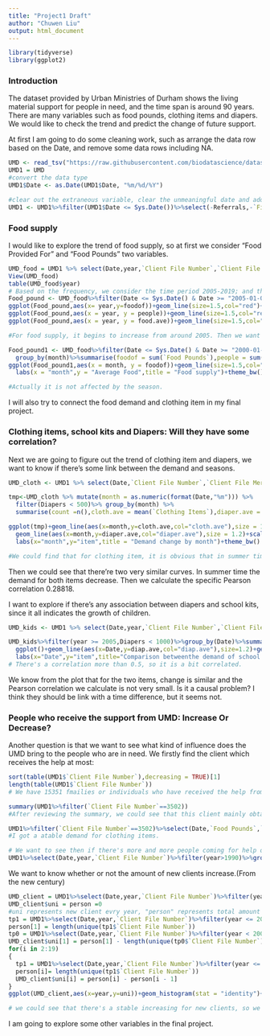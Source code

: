 ```yaml
---
title: "Project1 Draft"
author: "Chuwen Liu"
output: html_document
---
```


```r
library(tidyverse)
library(ggplot2)
```

### Introduction

The dataset provided by Urban Ministries of Durham shows the living material support for people in need, and the time span is around 90 years. There are many variables such as food pounds, clothing items and diapers. We would like to check the trend and predict the change of future support. 

At first I am going to do some cleaning work, such as arrange the data row based on the Date, and remove some data rows including NA. 
```r
UMD <- read_tsv("https://raw.githubusercontent.com/biodatascience/datasci611/gh-pages/data/project1_2019/UMD_Services_Provided_20190719.tsv")
UMD1 = UMD
#convert the data type
UMD1$Date <- as.Date(UMD1$Date, "%m/%d/%Y")

#clear out the extraneous variable, clear the unmeaningful date and add "year" variable
UMD1 <- UMD1%>%filter(UMD1$Date <= Sys.Date())%>%select(-Referrals,-`Field1`,-`Field2`,-`Field3`)%>%arrange(Date,`Client File Number`,`Client File Merge`)%>% mutate(year = as.numeric(format(Date,"%Y")))
```

### Food supply

I would like to explore the trend of food supply, so at first we consider "Food Provided For" and "Food Pounds" two variables. 
```r
UMD_food = UMD1 %>% select(Date,year,`Client File Number`,`Client File Merge`,`Food Provided for`,`Food Pounds`)%>%filter(!is.na(`Food Provided for`) & !is.na(`Food Pounds`))
View(UMD_food)
table(UMD_food$year)
# Based on the frequency, we consider the time period 2005-2019; and there's some outliers in Food Pounds, so 
Food_pound <- UMD_food%>%filter(Date <= Sys.Date() & Date >= "2005-01-01",`Food Pounds` < 200)%>%group_by(year)%>%summarise(foodof = sum(`Food Pounds`),people = sum(`Food Provided for`),food.ave = sum(`Food Pounds`)/sum(`Food Provided for`)) 
ggplot(Food_pound,aes(x= year,y=foodof))+geom_line(size=1.5,col="red")+labs(x = "year",y = "food supply",title = "Food supply")+theme_bw()
ggplot(Food_pound,aes(x = year, y = people))+geom_line(size=1.5,col="red")+labs(x = "year",y = "Client Amount",title = "Food supply")+theme_bw()+theme_grey()
ggplot(Food_pound,aes(x = year, y = food.ave))+geom_line(size=1.5,col="red")+labs(x = "year",y = "Average Food",title = "Food supply")+theme_bw()+theme_grey()

#For food supply, it begins to increase from around 2005. Then we want to know if it is affected by seasons.

Food_pound1 <- UMD_food%>%filter(Date <= Sys.Date() & Date >= "2000-01-01",`Food Pounds` < 200)%>%mutate(month = as.integer(format(Date,"%m")))%>%
  group_by(month)%>%summarise(foodof = sum(`Food Pounds`),people = sum(`Food Provided for`),food.ave = sum(`Food Pounds`)/sum(`Food Provided for`)) 
ggplot(Food_pound1,aes(x = month, y = foodof))+geom_line(size=1.5,col="red")+
  labs(x = "month",y = "Average Food",title = "Food supply")+theme_bw()+theme_grey()

#Actually it is not affected by the season.

```
I will also try to connect the food demand and clothing item in my final project.

### Clothing items, school kits and Diapers: Will they have some correlation?

Next we are going to figure out the trend of clothing item and diapers, we want to know if there's some link between the demand and seasons.
```r
UMD_cloth <- UMD1 %>% select(Date,`Client File Number`,`Client File Merge`,`Clothing Items`,Diapers)%>% drop_na(`Clothing Items`,Diapers)

tmp<-UMD_cloth %>% mutate(month = as.numeric(format(Date,"%m"))) %>%
  filter(Diapers < 500)%>% group_by(month) %>% 
  summarise(count =n(),cloth.ave = mean(`Clothing Items`),diaper.ave = mean(Diapers)) 

ggplot(tmp)+geom_line(aes(x=month,y=cloth.ave,col="cloth.ave"),size = 1.2)+
  geom_line(aes(x=month,y=diaper.ave,col="diaper.ave"),size = 1.2)+scale_color_manual(values = c("red", "blue"))+
  labs(x="month",y="item",title = "Demand change by month")+theme_bw() 

#We could find that for clothing item, it is obvious that in summer time(May to July) the demand for clothing item is decreasing, and we found that in January there is a peak for diapers need. After more observation, we found that in January, 2018 there's an unnormal amount of need for diapers, and we regard it as an outlier. So we add a condition 'Diapers < 500'.


```

Then we could see that there're two very similar curves. In summer time the demand for both items decrease. Then we calculate the specific Pearson correlation 0.28818.

I want to explore if there's any association between diapers and school kits, since it all indicates the growth of children.
```r
UMD_kids <- UMD1 %>% select(Date,year,`Client File Number`,`Client File Merge`,`School Kits`,Diapers)%>% drop_na(`School Kits`,Diapers)

UMD_kids%>%filter(year >= 2005,Diapers < 1000)%>%group_by(Date)%>%summarise(diap.ave = mean(Diapers),school.ave = mean(`School Kits`))%>% 
  ggplot()+geom_line(aes(x=Date,y=diap.ave,col="diap.ave"),size=1.2)+geom_line(aes(x=Date,y=school.ave,col="school.ave"),size=1.2)+
  labs(x="Date",y="item",title="Comparison betweenthe demand of school kits and diapers")+theme_bw()
# There's a correlation more than 0.5, so it is a bit correlated.
```
We know from the plot that for the two items, change is similar and the Pearson correlation we calculate is not very small. Is it a causal problem? I think they should be link with a time difference, but it seems not.

### People who receive the support from UMD: Increase Or Decrease?
Another question is that we want to see what kind of influence does the UMD bring to the people who are in need. We firstly find the client which receives the help at most:
```r
sort(table(UMD1$`Client File Number`),decreasing = TRUE)[1]
length(table(UMD1$`Client File Number`))
# We have 15351 fmailies or individuals who have received the help from UMD, and client 3502 seeked for the most help--- 249 times.

summary(UMD1%>%filter(`Client File Number`==3502))
#After reviewing the summary, we could see that this client mainly obtain food pounds and clothing items

UMD1%>%filter(`Client File Number`==3502)%>%select(Date,`Food Pounds`,`Clothing Items`)%>% drop_na(`Food Pounds`,`Clothing Items`)%>% ggplot(aes(x= Date,y = `Clothing Items`))+geom_line()+labs(x="Date",y="clothing items")+ggtitle("Clothing item change for Client 3502")+theme_grey()
#I got a atable demand for clothing items.

# We want to see then if there's more and more people coming for help or not.
UMD1%>%select(Date,year,`Client File Number`)%>%filter(year>1990)%>%group_by(year)%>%summarise(amount = n())%>%ggplot(aes(x=year,y=amount))+geom_histogram(stat = "identity",breaks=5)+labs(x="year",y="person-time receiving help per year",title="Histogram of person-time per year helped by UMD")+theme_grey()
```

We want to know whether or not the amount of new clients increase.(From the new century)
```r
UMD_client = UMD1%>%select(Date,year,`Client File Number`)%>%filter(year>=2000)%>%group_by(year)%>%summarise(count = n())
UMD_client$uni = person =0
#uni represents new client evry year, "person" represents total amount of clients from year i.
tp1 = UMD1%>%select(Date,year,`Client File Number`)%>%filter(year <= 2000)
person[1] = length(unique(tp1$`Client File Number`))
tp0 = UMD1%>%select(Date,year,`Client File Number`)%>%filter(year < 2000)
UMD_client$uni[1] = person[1] - length(unique(tp0$`Client File Number`))
for(i in 2:19)
{
  tp1 = UMD1%>%select(Date,year,`Client File Number`)%>%filter(year <= i+2000)
  person[i]= length(unique(tp1$`Client File Number`))
  UMD_client$uni[i] = person[i] - person[i - 1]
}
ggplot(UMD_client,aes(x=year,y=uni))+geom_histogram(stat = "identity")+labs(x="year",y="new client evry year",title = "Amount of New Client")+theme_bw()

# we could see that there's a stable increasing for new clients, so we could conclude that UMD still have lots of work to do
```

I am going to explore some other variables in the final project.
